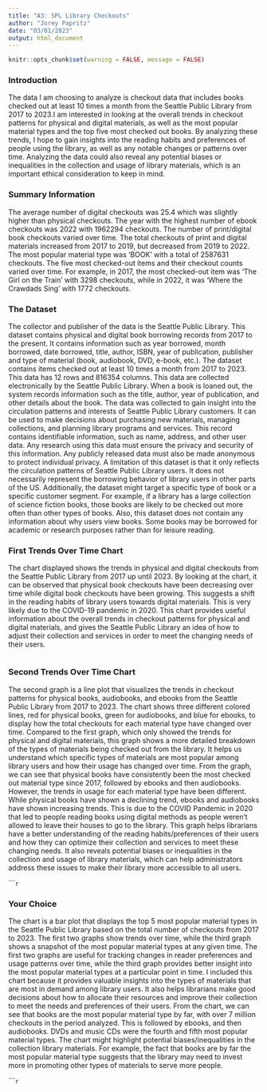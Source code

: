 ```yaml
---
title: "A3: SPL Library Checkouts"
author: "Jorey Papritz"
date: "03/01/2023"
output: html_document
---
```


```r
knitr::opts_chunk$set(warning = FALSE, message = FALSE)
```

### Introduction

  The data I am choosing to analyze is checkout data that includes books checked out at least 10 times a month from the Seattle Public Library from 2017 to 2023.I am interested in looking at the overall trends in checkout patterns for physical and digital materials, as well as the most popular material types and the top five most checked out books. By analyzing these trends, I hope to gain insights into the reading habits and preferences of people using the library, as well as any notable changes or patterns over time. Analyzing the data could also reveal any potential biases or inequalities in the collection and usage of library materials, which is an important ethical consideration to keep in mind.

### Summary Information

  The average number of digital checkouts was 25.4 which was slightly higher than physical checkouts. The year with the highest number of ebook checkouts was 2022 with 1962294 checkouts. 
  The number of print/digital book checkouts varied over time. The total checkouts of print and digital materials increased from 2017 to 2019, but decreased from 2019 to 2022.
  The most popular material type was 'BOOK' with a total of 2587631 checkouts.
  The five most checked-out items and their checkout counts varied over time. For example, in 2017, the most checked-out item was 'The Girl on the Train' with 3298 checkouts, while in 2022, it was 'Where the Crawdads Sing' with 1772 checkouts.

### The Dataset

The collector and publisher of the data is the Seattle Public Library. This dataset contains physical and digital book borrowing records from 2017 to the present. It contains information such as year borrowed, month borrowed, date borrowed, title, author, ISBN, year of publication, publisher and type of material (book, audiobook, DVD, e-book, etc.). The dataset contains items checked out at least 10 times a month from 2017 to 2023. This data has 12 rows and 816354 columns. This data are collected electronically by the Seattle Public Library. When a book is loaned out, the system records information such as the title, author, year of publication, and other details about the book. The data was collected to gain insight into the circulation patterns and interests of Seattle Public Library customers. It can be used to make decisions about purchasing new materials, managing collections, and planning library programs and services. This record contains identifiable information, such as name, address, and other user data. Any research using this data must ensure the privacy and security of this information. Any publicly released data must also be made anonymous to protect individual privacy. A limitation of this dataset is that it only reflects the circulation patterns of Seattle Public Library users. It does not necessarily represent the borrowing behavior of library users in other parts of the US. Additionally, the dataset might target a specific type of book or a specific customer segment. For example, if a library has a large collection of science fiction books, those books are likely to be checked out more often than other types of books. Also, this dataset does not contain any information about why users view books. Some books may be borrowed for academic or research purposes rather than for leisure reading.


### First Trends Over Time Chart

The chart displayed shows the trends in physical and digital checkouts from the Seattle Public Library from 2017 up until 2023. By looking at the chart, it can be observed that physical book checkouts have been decreasing over time while digital book checkouts have been growing. This suggests a shift in the reading habits of library users towards digital materials. This is very likely due to the COVID-19 pandemic in 2020. This chart provides useful information about the overall trends in checkout patterns for physical and digital materials, and gives the Seattle Public Library an idea of how to adjust their collection and services in order to meet the changing needs of their users.

``````r
``````

### Second Trends Over Time Chart

  The second graph is a line plot that visualizes the trends in checkout patterns for physical books, audiobooks, and ebooks from the Seattle Public Library from 2017 to 2023. The chart shows three different colored lines, red for physical books, green for audiobooks, and blue for ebooks, to display how the total checkouts for each material type have changed over time.
  Compared to the first graph, which only showed the trends for physical and digital materials, this graph shows a more detailed breakdown of the types of materials being checked out from the library. It helps us understand which specific types of materials are most popular among library users and how their usage has changed over time.
  From the graph, we can see that physical books have consistently been the most checked out material type since 2017, followed by ebooks and then audiobooks. However, the trends in usage for each material type have been different. While physical books have shown a declining trend, ebooks and audiobooks have shown increasing trends. This is due to the COVID Pandemic in 2020 that led to people reading books using digital methods as people weren't allowed to leave their houses to go to the library.
  This graph helps librarians have a better understanding of the reading habits/preferences of their users and how they can optimize their collection and services to meet these changing needs. It also reveals potential biases or inequalities in the collection and usage of library materials, which can help administrators address these issues to make their library more accessible to all users.

``````r
```

### Your Choice

  The chart is a bar plot that displays the top 5 most popular material types in the Seattle Public Library based on the total number of checkouts from 2017 to 2023.
  The first two graphs show trends over time, while the third graph shows a snapshot of the most popular material types at any given time. The first two graphs are useful for tracking changes in reader preferences and usage patterns over time, while the third graph provides better insight into the most popular material types at a particular point in time.
  I included this chart because it provides valuable insights into the types of materials that are most in demand among library users. It also helps librarians make good decisions about how to allocate their resources and improve their collection to meet the needs and preferences of their users.
  From the chart, we can see that books are the most popular material type by far, with over 7 million checkouts in the period analyzed. This is followed by ebooks, and then audiobooks. DVDs and music CDs were the fourth and fifth most popular material types.
  The chart might highlight potential biases/inequalities in the collection library materials. For example, the fact that books are by far the most popular material type suggests that the library may need to invest more in promoting other types of materials to serve more people.

``````r
```

